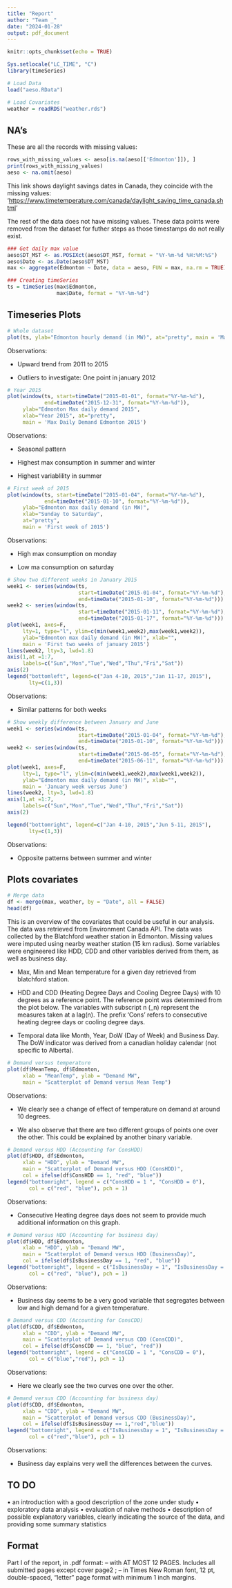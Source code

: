 ```yaml
---
title: "Report"
author: "Team _"
date: "2024-01-28"
output: pdf_document
---
```


```r
knitr::opts_chunk$set(echo = TRUE)
```

```r
Sys.setlocale("LC_TIME", "C")
library(timeSeries)

# Load Data
load("aeso.RData")

# Load Covariates
weather = readRDS("weather.rds")
```

## NA's

These are all the records with missing values:

```r
rows_with_missing_values <- aeso[is.na(aeso[['Edmonton']]), ]
print(rows_with_missing_values)
aeso <- na.omit(aeso)
```

This link shows daylight savings dates in Canada, they coincide with the missing values: '<https://www.timetemperature.com/canada/daylight_saving_time_canada.shtml>'

The rest of the data does not have missing values. These data points were removed from the dataset for futher steps as those timestamps do not really exist.

```r
### Get daily max value
aeso$DT_MST <- as.POSIXct(aeso$DT_MST, format = "%Y-%m-%d %H:%M:%S")
aeso$Date <- as.Date(aeso$DT_MST)
max <- aggregate(Edmonton ~ Date, data = aeso, FUN = max, na.rm = TRUE)

### Creating timeSeries
ts = timeSeries(max$Edmonton,
                max$Date, format = "%Y-%m-%d")
```

## Timeseries Plots

```r
# Whole dataset
plot(ts, ylab="Edmonton hourly demand (in MW)", at="pretty", main = 'Max Daily Demand Edmonton')
```

Observations:

-   Upward trend from 2011 to 2015

-   Outliers to investigate: One point in january 2012

```r
# Year 2015
plot(window(ts, start=timeDate("2015-01-01", format="%Y-%m-%d"),
            end=timeDate("2015-12-31", format="%Y-%m-%d")),
     ylab="Edmonton Max daily demand 2015",
     xlab="Year 2015", at="pretty", 
     main = 'Max Daily Demand Edmonton 2015')
```

Observations:

-   Seasonal pattern

-   Highest max consumption in summer and winter

-   Highest variablility in summer

```r
# First week of 2015
plot(window(ts, start=timeDate("2015-01-04", format="%Y-%m-%d"),
            end=timeDate("2015-01-10", format="%Y-%m-%d")),
     ylab="Edmonton max daily demand (in MW)",
     xlab="Sunday to Saturday",
     at="pretty", 
     main = 'First week of 2015')
```

Observations:

-   High max consumption on monday

-   Low ma consumption on saturday

```r
# Show two different weeks in January 2015
week1 <- series(window(ts,
                       start=timeDate("2015-01-04", format="%Y-%m-%d"),
                       end=timeDate("2015-01-10", format="%Y-%m-%d")))
week2 <- series(window(ts,
                       start=timeDate("2015-01-11", format="%Y-%m-%d"),
                       end=timeDate("2015-01-17", format="%Y-%m-%d")))
plot(week1, axes=F,
     lty=1, type="l", ylim=c(min(week1,week2),max(week1,week2)),
     ylab="Edmonton max daily demand (in MW)", xlab="", 
     main = 'First two weeks of january 2015')
lines(week2, lty=3, lwd=1.8)
axis(1,at =1:7,
     labels=c("Sun","Mon","Tue","Wed","Thu","Fri","Sat"))
axis(2)
legend("bottomleft", legend=c("Jan 4-10, 2015","Jan 11-17, 2015"), 
       lty=c(1,3))

```

Observations:

-   Similar patterns for both weeks

```r
# Show weekly difference between January and June
week1 <- series(window(ts,
                       start=timeDate("2015-01-04", format="%Y-%m-%d"),
                       end=timeDate("2015-01-10", format="%Y-%m-%d")))
week2 <- series(window(ts,
                       start=timeDate("2015-06-05", format="%Y-%m-%d"),
                       end=timeDate("2015-06-11", format="%Y-%m-%d")))
plot(week1, axes=F,
     lty=1, type="l", ylim=c(min(week1,week2),max(week1,week2)),
     ylab="Edmonton max daily demand (in MW)", xlab="", 
     main = 'January week versus June')
lines(week2, lty=3, lwd=1.8)
axis(1,at =1:7,
     labels=c("Sun","Mon","Tue","Wed","Thu","Fri","Sat"))
axis(2)

legend("bottomright", legend=c("Jan 4-10, 2015","Jun 5-11, 2015"), 
       lty=c(1,3))
```

Observations:

-   Opposite patterns between summer and winter

## Plots covariates

```r
# Merge data
df <- merge(max, weather, by = "Date", all = FALSE)
head(df)
```

This is an overview of the covariates that could be useful in our analysis. The data was retrieved from Environment Canada API. The data was collected by the Blatchford weather station in Edmonton. Missing values were imputed using nearby weather station (15 km radius). Some variables were engineered like HDD, CDD and other variables derived from them, as well as business day.

-   Max, Min and Mean temperature for a given day retrieved from blatchford station.

-   HDD and CDD (Heating Degree Days and Cooling Degree Days) with 10 degrees as a reference point. The reference point was determined from the plot below. The variables with subscript n (\_n) represent the measures taken at a lag(n). The prefix 'Cons' refers to consecutive heating degree days or cooling degree days.

-   Temporal data like Month, Year, DoW (Day of Week) and Business Day. The DoW indicator was derived from a canadian holiday calendar (not specific to Alberta).

```r
# Demand versus temperature
plot(df$MeanTemp, df$Edmonton, 
     xlab = "MeanTemp", ylab = "Demand MW",
     main = "Scatterplot of Demand versus Mean Temp")
```

Observations:

-   We clearly see a change of effect of temperature on demand at around 10 degrees.

-   We also observe that there are two different groups of points one over the other. This could be explained by another binary variable.

```r
# Demand versus HDD (Accounting for ConsHDD)
plot(df$HDD, df$Edmonton, 
     xlab = "HDD", ylab = "Demand MW",
     main = "Scatterplot of Demand versus HDD (ConsHDD)",
     col = ifelse(df$ConsHDD == 1, "red", "blue"))
legend("bottomright", legend = c("ConsHDD = 1 ", "ConsHDD = 0"), 
       col = c("red", "blue"), pch = 1)
```

Observations:

-   Consecutive Heating degree days does not seem to provide much additional information on this graph.

```r
# Demand versus HDD (Accounting for business day)
plot(df$HDD, df$Edmonton, 
     xlab = "HDD", ylab = "Demand MW",
     main = "Scatterplot of Demand versus HDD (BusinessDay)",
     col = ifelse(df$IsBusinessDay == 1, "red", "blue"))
legend("bottomright", legend = c("IsBusinessDay = 1", "IsBusinessDay = 0"), 
       col = c("red", "blue"), pch = 1)
```

Observations:

-   Business day seems to be a very good variable that segregates between low and high demand for a given temperature.

```r
# Demand versus CDD (Accounting for ConsCDD)
plot(df$CDD, df$Edmonton, 
     xlab = "CDD", ylab = "Demand MW",
     main = "Scatterplot of Demand versus CDD (ConsCDD)",
     col = ifelse(df$ConsCDD == 1, "blue", "red"))
legend("bottomright", legend = c("ConsCDD = 1 ", "ConsCDD = 0"), 
       col = c("blue","red"), pch = 1)
```

Observations:

-   Here we clearly see the two curves one over the other.

```r
# Demand versus CDD (Accounting for business day)
plot(df$CDD, df$Edmonton, 
     xlab = "CDD", ylab = "Demand MW",
     main = "Scatterplot of Demand versus CDD (BusinessDay)",
     col = ifelse(df$IsBusinessDay == 1,"red","blue"))
legend("bottomright", legend = c("IsBusinessDay = 1", "IsBusinessDay = 0"), 
       col = c("red","blue"), pch = 1)
```

Observations:

-   Business day explains very well the differences between the curves.


## TO DO
• an introduction with a good description of the zone under study
• exploratory data analysis
• evaluation of naive methods
• description of possible explanatory variables, clearly indicating the source of the data,
and providing some summary statistics

## Format
Part I of the report, in .pdf format:
– with AT MOST 12 PAGES. Includes all submitted pages except cover page2
;
– in Times New Roman font, 12 pt, double-spaced, “letter” page format with minimum 1 inch margins.

